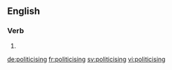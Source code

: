 ==English==

===Verb===
{{head|en|present participle}}

# {{present participle of|politicise|lang=en}}

[[de:politicising]]
[[fr:politicising]]
[[sv:politicising]]
[[vi:politicising]]